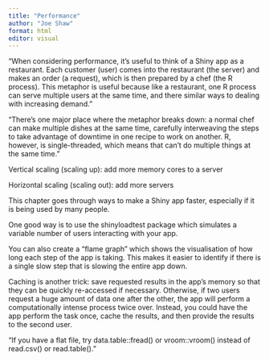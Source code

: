 ```yaml
---
title: "Performance"
author: "Joe Shaw"
format: html
editor: visual
---
```


"When considering performance, it’s useful to think of a Shiny app as a restaurant. Each customer (user) comes into the restaurant (the server) and makes an order (a request), which is then prepared by a chef (the R process). This metaphor is useful because like a restaurant, one R process can serve multiple users at the same time, and there similar ways to dealing with increasing demand."

"There’s one major place where the metaphor breaks down: a normal chef can make multiple dishes at the same time, carefully interweaving the steps to take advantage of downtime in one recipe to work on another. R, however, is single-threaded, which means that can’t do multiple things at the same time."

Vertical scaling (scaling up): add more memory cores to a server

Horizontal scaling (scaling out): add more servers

This chapter goes through ways to make a Shiny app faster, especially if it is being used by many people.

One good way is to use the shinyloadtest package which simulates a variable number of users interacting with your app.

You can also create a "flame graph" which shows the visualisation of how long each step of the app is taking. This makes it easier to identify if there is a single slow step that is slowing the entire app down.

Caching is another trick: save requested results in the app's memory so that they can be quickly re-accessed if necessary. Otherwise, if two users request a huge amount  of data one after the other, the app will perform a computationally intense process twice over. Instead, you could have the app perform the task once, cache the results, and then provide the results to the second user.

"If you have a flat file, try data.table::fread() or vroom::vroom() instead of read.csv() or read.table()."
